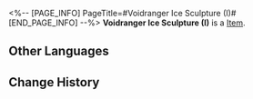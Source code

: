 <%-- [PAGE_INFO]
PageTitle=#Voidranger Ice Sculpture (I)#
[END_PAGE_INFO] --%>
{{Item Infobox
|id          = 250031
|image       = Item Voidranger Ice Sculpture (I).png
|type        = 
|invCategory = 
|rarity      = 1
|effect      = 
|description = 
}}
'''Voidranger Ice Sculpture (I)''' is a [[Item]].

==Other Languages==
{{Other Languages
|en   = Voidranger Ice Sculpture (I)
|zhs  = 虚卒冰雕•其一
|zht  = 虛卒冰雕•其一
|ja   = ヴォイドレンジャーの氷像・その1
|ko   = 허졸 얼음 조각•1
|es   = Escultura de hielo de un Explorador del Vacío 1
|fr   = Sculpture de glace d'un Ranger du néant (I)
|ru   = Ледяная скульптура Рейнджера пустоты I
|th   = รูปแกะสลักน้ำแข็ง Voidranger 1
|vi   = Tượng Băng Chiến Binh Hư Không 1
|de   = Eisskulptur von Leeren-Ranger I
|id   = Patung Es Voidranger (Bagian 1)
|pt   = Escultura de Gelo do Guarda-Vazio (I)
}}

==Change History==
{{Change History|1.1}}
